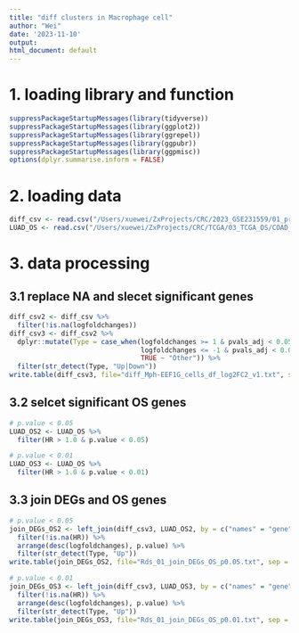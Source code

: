 ```yaml
---
title: "diff clusters in Macrophage cell"
author: "Wei"
date: '2023-11-10'
output:
html_document: default
---
```


# 1. loading library and function
```r
suppressPackageStartupMessages(library(tidyverse))
suppressPackageStartupMessages(library(ggplot2))
suppressPackageStartupMessages(library(ggrepel))
suppressPackageStartupMessages(library(ggpubr))
suppressPackageStartupMessages(library(ggpmisc))
options(dplyr.summarise.inform = FALSE)

```

# 2. loading data
```r
diff_csv <- read.csv("/Users/xuewei/ZxProjects/CRC/2023_GSE231559/01_preprocessing/32_Macrophage_Figures/32_diff_1_res_Mph-EEF1G_df.csv", h = T, check.names = F, row.names=1)
LUAD_OS <- read.csv("/Users/xuewei/ZxProjects/CRC/TCGA/03_TCGA_OS/COAD_TCGA_cox_gene_1_median.txt", sep="\t")

```

# 3. data processing
## 3.1 replace NA and slecet significant genes
```r
diff_csv2 <- diff_csv %>% 
  filter(!is.na(logfoldchanges))
diff_csv3 <- diff_csv2 %>% 
  dplyr::mutate(Type = case_when(logfoldchanges >= 1 & pvals_adj < 0.05 ~ "Up",
                                 logfoldchanges <= -1 & pvals_adj < 0.05 ~ "Down",
                                 TRUE ~ "Other")) %>% 
  filter(str_detect(Type, "Up|Down"))
write.table(diff_csv3, file="diff_Mph-EEF1G_cells_df_log2FC2_v1.txt", sep = "\t", quote=F, row.names = F)

```

## 3.2 selcet significant OS genes
```r
# p.value < 0.05
LUAD_OS2 <- LUAD_OS %>% 
  filter(HR > 1.0 & p.value < 0.05)

# p.value < 0.01
LUAD_OS3 <- LUAD_OS %>% 
  filter(HR > 1.0 & p.value < 0.01)

```

## 3.3 join DEGs and OS genes
```r
# p.value < 0.05
join_DEGs_OS2 <- left_join(diff_csv3, LUAD_OS2, by = c("names" = "gene")) %>% 
  filter(!is.na(HR)) %>% 
  arrange(desc(logfoldchanges), p.value) %>% 
  filter(str_detect(Type, "Up"))
write.table(join_DEGs_OS2, file="Rds_01_join_DEGs_OS_p0.05.txt", sep = "\t", quote=F, row.names = F)

# p.value < 0.01
join_DEGs_OS3 <- left_join(diff_csv3, LUAD_OS3, by = c("names" = "gene")) %>% 
  filter(!is.na(HR)) %>% 
  arrange(desc(logfoldchanges), p.value) %>% 
  filter(str_detect(Type, "Up"))
write.table(join_DEGs_OS3, file="Rds_01_join_DEGs_OS_p0.01.txt", sep = "\t", quote=F, row.names = F)

```

